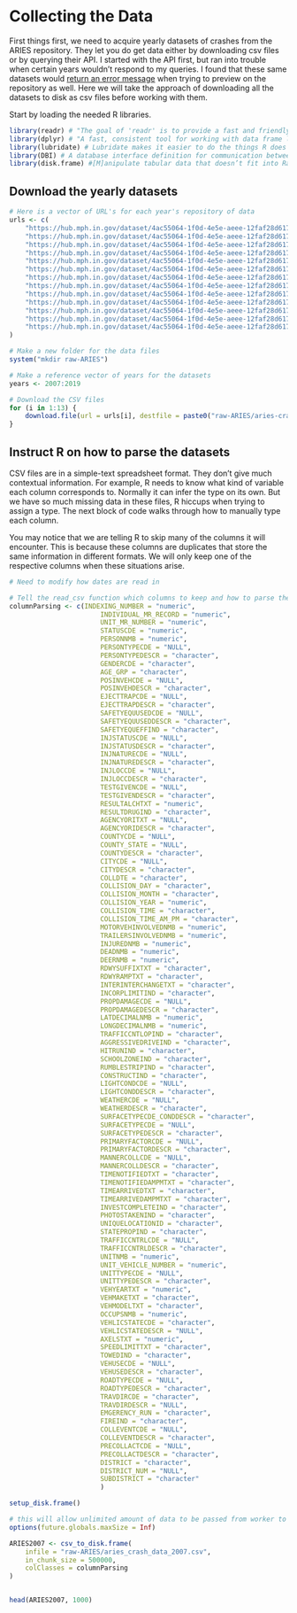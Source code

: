 # Collecting the Data

First things first, we need to acquire yearly datasets of crashes from the ARIES repository. They let you do get data either by downloading csv files or by querying their API. I started with the API first, but ran into trouble when certain years wouldn't respond to my queries. I found that these same datasets would [return an error message](https://i.postimg.cc/wvxV7W9b/ARIES-server-not-responding.png) when trying to preview on the repository as well. Here we will take the approach of downloading all the datasets to disk as csv files before working with them.

Start by loading the needed R libraries.

```r
library(readr) # "The goal of 'readr' is to provide a fast and friendly way to read rectangular data (like 'csv', 'tsv', and 'fwf')."
library(dplyr) # "A fast, consistent tool for working with data frame like objects, both in memory and out of memory.
library(lubridate) # Lubridate makes it easier to do the things R does with date-times and possible to do the things R does not.
library(DBI) # A database interface definition for communication between R and relational database management systems.
library(disk.frame) #[M]anipulate tabular data that doesn’t fit into Random Access Memory
```

## Download the yearly datasets

```r

# Here is a vector of URL's for each year's repository of data
urls <- c(
    "https://hub.mph.in.gov/dataset/4ac55064-1f0d-4e5e-aeee-12faf28d6175/resource/994487c5-5d44-4fb9-ae9d-84ca75659bf0/download/aries_crash_data_2007.csv",
    "https://hub.mph.in.gov/dataset/4ac55064-1f0d-4e5e-aeee-12faf28d6175/resource/e4e56445-8cb6-4fc5-955c-7a2331684279/download/aries_crash_data_2008.csv",
    "https://hub.mph.in.gov/dataset/4ac55064-1f0d-4e5e-aeee-12faf28d6175/resource/881391be-d712-44b4-bfd0-ef9f018a4e4b/download/aries_crash_data_2009.csv",
    "https://hub.mph.in.gov/dataset/4ac55064-1f0d-4e5e-aeee-12faf28d6175/resource/46eb8985-f5b5-4635-9d6c-769dbd05fa02/download/aries_crash_data_2010.csv",
    "https://hub.mph.in.gov/dataset/4ac55064-1f0d-4e5e-aeee-12faf28d6175/resource/32ecfbfa-cf4b-4f64-af48-e1a624ae5ba4/download/aries_crash_data_2011.csv",
    "https://hub.mph.in.gov/dataset/4ac55064-1f0d-4e5e-aeee-12faf28d6175/resource/c2727405-925d-48fe-a8c1-06058ee65a25/download/aries_crash_data_2012.csv",
    "https://hub.mph.in.gov/dataset/4ac55064-1f0d-4e5e-aeee-12faf28d6175/resource/ca9adbd5-001e-49e7-a850-f9f3471eb2db/download/aries_crash_data_2013.csv",
    "https://hub.mph.in.gov/dataset/4ac55064-1f0d-4e5e-aeee-12faf28d6175/resource/a5262209-109c-49cd-b6a9-a72970dc1cf5/download/aries_crash_data_2014.csv",
    "https://hub.mph.in.gov/dataset/4ac55064-1f0d-4e5e-aeee-12faf28d6175/resource/7fd801c4-4cf3-4e18-a949-a4d21401d798/download/aries_crash_data_2015.csv",
    "https://hub.mph.in.gov/dataset/4ac55064-1f0d-4e5e-aeee-12faf28d6175/resource/88646815-5b52-433b-9609-c75500e48e4c/download/aries_crash_data_2016.csv",
    "https://hub.mph.in.gov/dataset/4ac55064-1f0d-4e5e-aeee-12faf28d6175/resource/911880b1-d0bb-4168-a5c1-a52dcc291445/download/aries_crash_data_2017.csv",
    "https://hub.mph.in.gov/dataset/4ac55064-1f0d-4e5e-aeee-12faf28d6175/resource/cc90589c-72d8-4d92-a5fe-73254b555c73/download/aries_crash_data_2018.csv",
    "https://hub.mph.in.gov/dataset/4ac55064-1f0d-4e5e-aeee-12faf28d6175/resource/7081439e-33c9-45f5-9c0b-86d8a8c49252/download/aries_crash_data_2019.csv"
)

# Make a new folder for the data files
system("mkdir raw-ARIES")

# Make a reference vector of years for the datasets
years <- 2007:2019

# Download the CSV files
for (i in 1:13) {
    download.file(url = urls[i], destfile = paste0("raw-ARIES/aries-crash-data-",years[i],".csv"))
}
```

## Instruct R on how to parse the datasets

CSV files are in a simple-text spreadsheet format. They don't give much contextual information. For example, R needs to know what kind of variable each column corresponds to. Normally it can infer the type on its own. But we have so much missing data in these files, R hiccups when trying to assign a type. The next block of code walks through how to manually type each column.

You may notice that we are telling R to skip many of the columns it will encounter. This is because these columns are duplicates that store the same information in different formats. We will only keep one of the respective columns when these situations arise.

```r
# Need to modify how dates are read in

# Tell the read_csv function which columns to keep and how to parse them 
columnParsing <- c(INDEXING_NUMBER = "numeric",
                       INDIVIDUAL_MR_RECORD = "numeric",
                       UNIT_MR_NUMBER = "numeric",
                       STATUSCDE = "numeric",
                       PERSONNMB = "numeric",
                       PERSONTYPECDE = "NULL",
                       PERSONTYPEDESCR = "character",
                       GENDERCDE = "character",
                       AGE_GRP = "character",
                       POSINVEHCDE = "NULL",
                       POSINVEHDESCR = "character",
                       EJECTTRAPCDE = "NULL",
                       EJECTTRAPDESCR = "character",
                       SAFETYEQUUSEDCDE = "NULL",
                       SAFETYEQUUSEDDESCR = "character",
                       SAFETYEQUEFFIND = "character",
                       INJSTATUSCDE = "NULL",
                       INJSTATUSDESCR = "character",
                       INJNATURECDE = "NULL",
                       INJNATUREDESCR = "character",
                       INJLOCCDE = "NULL",
                       INJLOCCDESCR = "character",
                       TESTGIVENCDE = "NULL",
                       TESTGIVENDESCR = "character",
                       RESULTALCHTXT = "numeric",
                       RESULTDRUGIND = "character",
                       AGENCYORITXT = "NULL",
                       AGENCYORIDESCR = "character",
                       COUNTYCDE = "NULL",
                       COUNTY_STATE = "NULL",
                       COUNTYDESCR = "character",
                       CITYCDE = "NULL",
                       CITYDESCR = "character",
                       COLLDTE = "character",
                       COLLISION_DAY = "character",
                       COLLISION_MONTH = "character",
                       COLLISION_YEAR = "numeric",
                       COLLISION_TIME = "character",
                       COLLISION_TIME_AM_PM = "character",
                       MOTORVEHINVOLVEDNMB = "numeric",
                       TRAILERSINVOLVEDNMB = "numeric",
                       INJUREDNMB = "numeric",
                       DEADNMB = "numeric",
                       DEERNMB = "numeric",
                       RDWYSUFFIXTXT = "character",
                       RDWYRAMPTXT = "character",
                       INTERINTERCHANGETXT = "character",
                       INCORPLIMITIND = "character",
                       PROPDAMAGECDE = "NULL",
                       PROPDAMAGEDESCR = "character",
                       LATDECIMALNMB = "numeric",
                       LONGDECIMALNMB = "numeric",
                       TRAFFICCNTLOPIND = "character",
                       AGGRESSIVEDRIVEIND = "character",
                       HITRUNIND = "character",
                       SCHOOLZONEIND = "character",
                       RUMBLESTRIPIND = "character",
                       CONSTRUCTIND = "character",
                       LIGHTCONDCDE = "NULL",
                       LIGHTCONDDESCR = "character",
                       WEATHERCDE = "NULL",
                       WEATHERDESCR = "character",
                       SURFACETYPECDE_CONDDESCR = "character",
                       SURFACETYPECDE = "NULL",
                       SURFACETYPEDESCR = "character",
                       PRIMARYFACTORCDE = "NULL",
                       PRIMARYFACTORDESCR = "character",
                       MANNERCOLLCDE = "NULL",
                       MANNERCOLLDESCR = "character",
                       TIMENOTIFIEDTXT = "character",
                       TIMENOTIFIEDAMPMTXT = "character",
                       TIMEARRIVEDTXT = "character",
                       TIMEARRIVEDAMPMTXT = "character",
                       INVESTCOMPLETEIND = "character",
                       PHOTOSTAKENIND = "character",
                       UNIQUELOCATIONID = "character",
                       STATEPROPIND = "character",
                       TRAFFICCNTRLCDE = "NULL",
                       TRAFFICCNTRLDESCR = "character",
                       UNITNMB = "numeric",
                       UNIT_VEHICLE_NUMBER = "numeric",
                       UNITTYPECDE = "NULL",
                       UNITTYPEDESCR = "character",
                       VEHYEARTXT = "numeric",
                       VEHMAKETXT = "character",
                       VEHMODELTXT = "character",
                       OCCUPSNMB = "numeric",
                       VEHLICSTATECDE = "character",
                       VEHLICSTATEDESCR = "NULL",
                       AXELSTXT = "numeric",
                       SPEEDLIMITTXT = "character",
                       TOWEDIND = "character",
                       VEHUSECDE = "NULL",
                       VEHUSEDESCR = "character",
                       ROADTYPECDE = "NULL",
                       ROADTYPEDESCR = "character",
                       TRAVDIRCDE = "character",
                       TRAVDIRDESCR = "NULL",
                       EMGERENCY_RUN = "character",
                       FIREIND = "character",
                       COLLEVENTCDE = "NULL",
                       COLLEVENTDESCR = "character",
                       PRECOLLACTCDE = "NULL",
                       PRECOLLACTDESCR = "character",
                       DISTRICT = "character",
                       DISTRICT_NUM = "NULL",
                       SUBDISTRICT = "character"
                       )
```

```r
setup_disk.frame()

# this will allow unlimited amount of data to be passed from worker to worker
options(future.globals.maxSize = Inf)

ARIES2007 <- csv_to_disk.frame(
    infile = "raw-ARIES/aries_crash_data_2007.csv",
    in_chunk_size = 500000,
    colClasses = columnParsing
)


head(ARIES2007, 1000)

```



